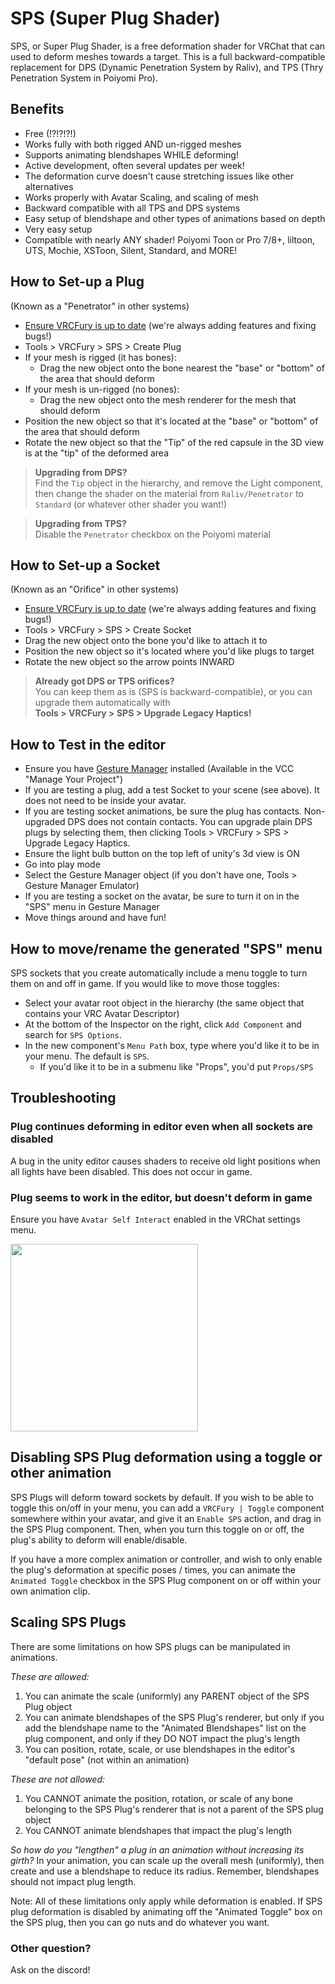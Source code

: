 # SPS (Super Plug Shader)

SPS, or Super Plug Shader, is a free deformation shader for VRChat that can used to deform meshes towards a target. This is a
full backward-compatible replacement for DPS (Dynamic Penetration System by Raliv), and TPS (Thry Penetration System in Poiyomi Pro).

## Benefits

* Free (!?!?!?!)
* Works fully with both rigged AND un-rigged meshes
* Supports animating blendshapes WHILE deforming!
* Active development, often several updates per week!
* The deformation curve doesn't cause stretching issues like other alternatives
* Works properly with Avatar Scaling, and scaling of mesh
* Backward compatible with all TPS and DPS systems
* Easy setup of blendshape and other types of animations based on depth
* Very easy setup
* Compatible with nearly ANY shader! Poiyomi Toon or Pro 7/8+, liltoon, UTS, Mochie, XSToon, Silent, Standard, and MORE!


## How to Set-up a Plug
<div style={{fontSize: 13, marginTop: -20, marginBottom: 20}}>(Known as a "Penetrator" in other systems)</div>

* [Ensure VRCFury is up to date](/download) (we're always adding features and fixing bugs!)
* Tools > VRCFury > SPS > Create Plug
* If your mesh is rigged (it has bones):
  * Drag the new object onto the bone nearest the "base" or "bottom" of the area that should deform
* If your mesh is un-rigged (no bones):
  * Drag the new object onto the mesh renderer for the mesh that should deform
* Position the new object so that it's located at the "base" or "bottom" of the area that should deform
* Rotate the new object so that the "Tip" of the red capsule in the 3D view is at the "tip" of the deformed area

> **Upgrading from DPS?**<br/>Find the `Tip` object in the hierarchy, and remove the Light component,
then change the shader on the material from `Raliv/Penetrator` to `Standard` (or whatever other shader you want!)

> **Upgrading from TPS?**<br/>Disable the `Penetrator` checkbox on the Poiyomi material

## How to Set-up a Socket
<div style={{fontSize: 13, marginTop: -20, marginBottom: 20}}>(Known as an "Orifice" in other systems)</div>

* [Ensure VRCFury is up to date](/download) (we're always adding features and fixing bugs!)
* Tools > VRCFury > SPS > Create Socket
* Drag the new object onto the bone you'd like to attach it to
* Position the new object so it's located where you'd like plugs to target
* Rotate the new object so the arrow points INWARD

> **Already got DPS or TPS orifices?**<br/>
> You can keep them as is (SPS is backward-compatible), or you can upgrade them automatically with<br/>
> **Tools > VRCFury > SPS > Upgrade Legacy Haptics!**

## How to Test in the editor

* Ensure you have [Gesture Manager](https://github.com/BlackStartx/VRC-Gesture-Manager) installed (Available in the VCC "Manage Your Project")
* If you are testing a plug, add a test Socket to your scene (see above). It does not need to be inside your avatar.
* If you are testing socket animations, be sure the plug has contacts. Non-upgraded DPS does not contain contacts. You can upgrade
plain DPS plugs by selecting them, then clicking Tools > VRCFury > SPS > Upgrade Legacy Haptics.
* Ensure the light bulb button on the top left of unity's 3d view is ON
* Go into play mode
* Select the Gesture Manager object (if you don't have one, Tools > Gesture Manager Emulator)
* If you are testing a socket on the avatar, be sure to turn it on in the "SPS" menu in Gesture Manager
* Move things around and have fun!

## How to move/rename the generated "SPS" menu

SPS sockets that you create automatically include a menu toggle to turn them on and off in game. If you would like to move those toggles:
* Select your avatar root object in the hierarchy (the same object that contains your VRC Avatar Descriptor)
* At the bottom of the Inspector on the right, click `Add Component` and search for `SPS Options`.
* In the new component's `Menu Path` box, type where you'd like it to be in your menu. The default is `SPS`.
  * If you'd like it to be in a submenu like "Props", you'd put `Props/SPS`

## Troubleshooting

### Plug continues deforming in editor even when all sockets are disabled

A bug in the unity editor causes shaders to receive old light positions when all lights have been disabled. This
does not occur in game.

### Plug seems to work in the editor, but doesn't deform in game

Ensure you have `Avatar Self Interact` enabled in the VRChat settings menu.


<img src={selfInteract} width="300px"/>

## Disabling SPS Plug deformation using a toggle or other animation

SPS Plugs will deform toward sockets by default. If you wish to be able to toggle this on/off in your menu, you can add a `VRCFury | Toggle` component somewhere
within your avatar, and give it an `Enable SPS` action, and drag in the SPS Plug component. Then, when you turn this toggle on or off, the plug's ability to deform
will enable/disable.

If you have a more complex animation or controller, and wish to only enable the plug's deformation at specific poses / times, you can animate the `Animated Toggle` checkbox
in the SPS Plug component on or off within your own animation clip.

## Scaling SPS Plugs

There are some limitations on how SPS plugs can be manipulated in animations.

*These are allowed:*
1. You can animate the scale (uniformly) any PARENT object of the SPS Plug object
2. You can animate blendshapes of the SPS Plug's renderer, but only if you add the blendshape name to the "Animated Blendshapes" list on the plug component, and only if they DO NOT impact the plug's length
3. You can position, rotate, scale, or use blendshapes in the editor's "default pose" (not within an animation)

*These are not allowed:*
1. You CANNOT animate the position, rotation, or scale of any bone belonging to the SPS Plug's renderer that is not a parent of the SPS plug object
2. You CANNOT animate blendshapes that impact the plug's length

*So how do you "lengthen" a plug in an animation without increasing its girth?*
In your animation, you can scale up the overall mesh (uniformly), then create and use a blendshape to reduce its radius. Remember, blendshapes should not impact plug length.

Note: All of these limitations only apply while deformation is enabled. If SPS plug deformation is disabled by animating off the "Animated Toggle" box on the SPS plug, then you can go nuts and do whatever you want.

### Other question?

Ask on the discord!
